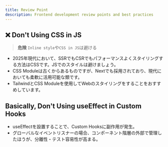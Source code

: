 ```yaml
---
title: Review Point
description: Frontend development review points and best practices
---
```


## ❌ Don't Using CSS in JS

> **危険**
> `Inline style`や`CSS in JS`は避ける

* 2025年現代において、SSRでもCSRでもパフォーマンスよくスタイリングする方法はCSSです。JSでのスタイルは避けましょう。
* CSS Moduleは古くからあるものですが、Nextでも採用されており、現代においても柔軟に活用可能な類です。
* TailwindとCSS Moduleを使用してWebのスタイリングをすることをおすすめしています。

## Basically, Don't Using useEffect in Custom Hooks

* useEffectを設置することで、Custom Hooksに副作用が発生。
* グローバルなイベントリスナーの場合、コンポーネント階層の外部で管理したほうが、分離性・テスト容易性が高まる。
